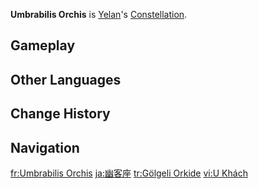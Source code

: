 {{Constellation Overview Infobox
|title     = Umbrabilis Orchis
|character = Yelan
|meaning   = Shadowy Orchid
}}
'''Umbrabilis Orchis''' is [[Yelan]]'s [[Constellation]].

==Gameplay==
{{Constellation Table|Yelan}}

==Other Languages==
{{Other Languages
|en       = Umbrabilis Orchis
|en_lang  = la
|en_tl    = Shadowy Orchid
|zhs      = 幽客座
|zhs_rm   = Yōukè-zuò
|zht      = 幽客座
|zht_rm   = Yōukè-zuò
|zh_tl    = Orchid Constellation
|zh_note  = {{zh|幽客|Yōukè|lit=shadowy guest,}} is another name for the orchid. See [[Yelan/Lore#Etymology]].
|ja       = 幽客座
|ja_rm    = Yuukaku-za
|ja_tl    = Orchid Constellation
|ja_note  = 幽客 is derived from the Chinese word of the same spelling, and refers most literally to a hermit; however, it is used as a common sobriquet for “orchid” (蘭).
|ko       = 유객(幽客)자리
|ko_rm    = Yugaek-jari
|ko_tl    = Orchid Constellation
|es       = Umbrabilis Orchis
|fr       = Umbrabilis Orchis
|ru       = Призрачная Орхидея
|ru_tl    = {{w|Dendrophylax lindenii|Ghost Orchid}}
|th       = Umbrabilis Orchis
|vi       = Cung U Khách
|vi_tl    = 
|de       = Umbrabilis Orchis
|id       = Umbrabilis Orchis
|pt       = Umbrabilis Orchis
|tr       = Gölgeli Orkide
|tr_tl    = Shaded Orchid
|it       = Umbrabilis Orchis
}}

==Change History==
{{Change History|2.7}}

==Navigation==
{{Constellation Navbox}}

[[fr:Umbrabilis Orchis]]
[[ja:幽客座]]
[[tr:Gölgeli Orkide]]
[[vi:U Khách]]
